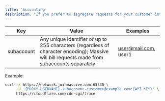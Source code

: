 ```yaml
---
title: 'Accounting'
description: 'If you prefer to segregate requests for your customer invoicing or internal accounting, subaccounts can be provided.'
---
```


| Key         | Value                                                                                                                     | Examples             |
|-------------|---------------------------------------------------------------------------------------------------------------------------|----------------------|
| subaccount  | Any unique identifier of up to 255 characters (regardless of character encoding); Massive will bill requests made from subaccounts separately | user@mail.com, user1 |

Example:

```bash
curl -x https://network.joinmassive.com:65535 \
     -U '{PROXY_USERNAME}-subaccount-customer@example.com:{API_KEY}' \
     https://cloudflare.com/cdn-cgi/trace
```